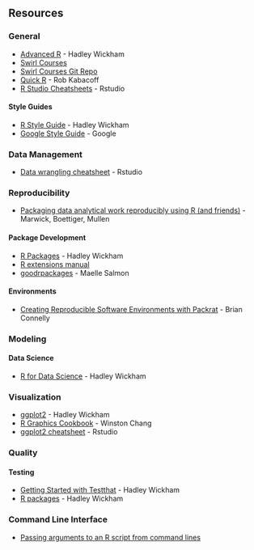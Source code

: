 ## Resources

### General {-}

* [Advanced R](http://adv-r.had.co.nz/) - Hadley Wickham
* [Swirl Courses](http://swirlstats.com/scn/title.htmls)
* [Swirl Courses Git Repo](https://github.com/swirldev/swirl_courses)
* [Quick R](https://www.statmethods.net/) - Rob Kabacoff
* [R Studio Cheatsheets](https://www.rstudio.com/resources/cheatsheets/) - Rstudio

#### Style Guides {-}

* [R Style Guide](http://adv-r.had.co.nz/Style.html) - Hadley Wickham
* [Google Style Guide](https://google.github.io/styleguide/Rguide.xml) - Google

### Data Management {-}

* [Data wrangling cheatsheet](https://www.rstudio.com/wp-content/uploads/2015/02/data-wrangling-cheatsheet.pdf) - Rstudio

### Reproducibility {-}

* [Packaging data analytical work reproducibly
using R (and friends)](https://peerj.com/preprints/3192.pdf) - Marwick, Boettiger, Mullen

#### Package Development {-}

* [R Packages](http://r-pkgs.had.co.nz/) - Hadley Wickham
* [R extensions manual](https://cran.r-project.org/doc/manuals/R-exts.html#Creating-R-packages)
* [goodrpackages](https://masalmon.eu/2017/12/11/goodrpackages/) - Maelle Salmon

#### Environments {-}

* [Creating Reproducible Software Environments with Packrat](https://bconnelly.net/2014/07/creating-reproducible-software-environments-with-packrat/) - Brian Connelly

### Modeling {-}

#### Data Science {-}

* [R for Data Science](https://r4ds.had.co.nz/) - Hadley Wickham

### Visualization {-}

* [ggplot2](https://www.amazon.com/dp/0387981403/ref=cm_sw_su_dp?tag=ggplot2-20) - Hadley Wickham
* [R Graphics Cookbook](https://www.amazon.com/dp/1449316956/ref=cm_sw_su_dp?tag=ggplot2-20) - Winston Chang
* [ggplot2 cheatsheet](https://www.rstudio.com/wp-content/uploads/2015/03/ggplot2-cheatsheet.pdf) - Rstudio

### Quality {-}

#### Testing {-}

* [Getting Started with Testthat](https://journal.r-project.org/archive/2011/RJ-2011-002/RJ-2011-002.pdf) - Hadley Wickham
* [R packages](http://r-pkgs.had.co.nz/tests.html#test-workflow) - Hadley Wickham

### Command Line Interface {-}

* [Passing arguments to an R script from command lines](https://www.r-bloggers.com/passing-arguments-to-an-r-script-from-command-lines/)

